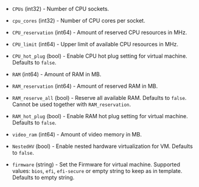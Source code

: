 <!-- Code generated from the comments of the HardwareConfig struct in builder/vsphere/common/step_hardware.go; DO NOT EDIT MANUALLY -->

-   `CPUs` (int32) - Number of CPU sockets.
    
-   `cpu_cores` (int32) - Number of CPU cores per socket.
    
-   `CPU_reservation` (int64) - Amount of reserved CPU resources in MHz.
    
-   `CPU_limit` (int64) - Upper limit of available CPU resources in MHz.
    
-   `CPU_hot_plug` (bool) - Enable CPU hot plug setting for virtual machine. Defaults to `false`.
    
-   `RAM` (int64) - Amount of RAM in MB.
    
-   `RAM_reservation` (int64) - Amount of reserved RAM in MB.
    
-   `RAM_reserve_all` (bool) - Reserve all available RAM. Defaults to `false`. Cannot be used together
    with `RAM_reservation`.
    
-   `RAM_hot_plug` (bool) - Enable RAM hot plug setting for virtual machine. Defaults to `false`.
    
-   `video_ram` (int64) - Amount of video memory in MB.
    
-   `NestedHV` (bool) - Enable nested hardware virtualization for VM. Defaults to `false`.
    
-   `firmware` (string) - Set the Firmware for virtual machine. Supported values: `bios`, `efi`, `efi-secure` or empty string to keep as in template. Defaults to empty string.
    